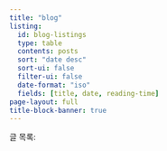 ```yaml
---
title: "blog"
listing:
  id: blog-listings
  type: table
  contents: posts
  sort: "date desc"
  sort-ui: false
  filter-ui: false
  date-format: "iso"
  fields: [title, date, reading-time]
page-layout: full
title-block-banner: true
---
```


글 목록:

::: {#blog-listings}
:::
